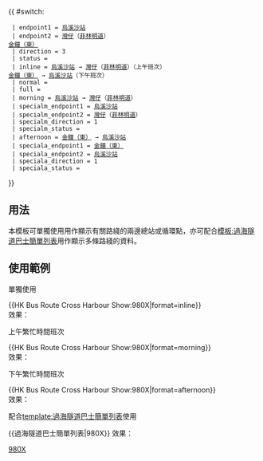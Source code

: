 {{Error|錯誤：此模板已停用。請見[[Template:HK Bus Route Cross Harbour/doc]]。}}{{ #switch: {{{format|}}}
  | endpoint1 = [[烏溪沙站公共運輸交匯處|烏溪沙站]]
  | endpoint2 = [[灣仔]]（[[菲林明道]]）<br/>[[金鐘（東）巴士總站|金鐘（東）]]
  | direction = 3
  | status = {{HK Bus Status|P}}
  | inline = [[烏溪沙站公共運輸交匯處|烏溪沙站]] → [[灣仔]]（[[菲林明道]]）（上午班次）<br/>[[金鐘（東）巴士總站|金鐘（東）]] → [[烏溪沙站公共運輸交匯處|烏溪沙站]]（下午班次）
  | normal =
  | full =
  | morning = [[烏溪沙站公共運輸交匯處|烏溪沙站]] → [[灣仔]]（[[菲林明道]]）
  | specialm_endpoint1 = [[烏溪沙站公共運輸交匯處|烏溪沙站]]
  | specialm_endpoint2 = [[灣仔]]（[[菲林明道]]）
  | specialm_direction = 1
  | specialm_status = {{HK Bus Status|M}}
  | afternoon = [[金鐘（東）巴士總站|金鐘（東）]] → [[烏溪沙站公共運輸交匯處|烏溪沙站]]
  | speciala_endpoint1 = [[金鐘（東）巴士總站|金鐘（東）]]
  | speciala_endpoint2 = [[烏溪沙站公共運輸交匯處|烏溪沙站]]
  | speciala_direction = 1
  | speciala_status = {{HK Bus Status|A}}
}}<noinclude>

==用法==
本模板可單獨使用用作顯示有關路綫的兩邊總站或循環點，亦可配合[[模板:過海隧道巴士簡單列表]]用作顯示多條路綫的資料。

==使用範例==
;單獨使用
<nowiki>{{HK Bus Route Cross Harbour Show:980X|format=inline}}</nowiki><br>
效果：{{HK Bus Route Cross Harbour Show:980X|format=inline}}

;上午繁忙時間班次
<nowiki>{{HK Bus Route Cross Harbour Show:980X|format=morning}}</nowiki><br>
效果：{{HK Bus Route Cross Harbour Show:980X|format=morning}}

;下午繁忙時間班次
<nowiki>{{HK Bus Route Cross Harbour Show:980X|format=afternoon}}</nowiki><br>
效果：{{HK Bus Route Cross Harbour Show:980X|format=afternoon}}

;配合[[template:過海隧道巴士簡單列表]]使用
<nowiki>{{過海隧道巴士簡單列表|980X}}</nowiki>
效果：{{過海隧道巴士簡單列表|980X}}
[[Category:過海隧道巴士路線模板|980X]]</noinclude>